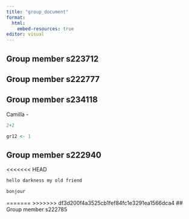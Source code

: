 ```yaml
---
title: "group_document"
format:
  html:
    embed-resources: true
editor: visual
---
```


## Group member s223712

## Group member s222777

## Group member s234118

Camilla -

```r
2+2

gr12 <- 1
```

## Group member s222940

<<<<<<< HEAD
```r
hello darkness my old friend
```

```r
bonjour
```

=======
>>>>>>> df3d200f4a3525cb1fef84fc1e3291ea1566dca4
## Group member s222785

